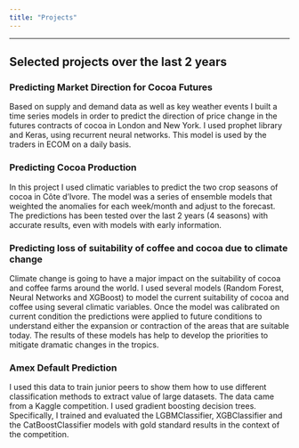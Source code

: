 ```yaml
---
title: "Projects"
---
```


------------------------------------------------------------------------

## Selected projects over the last 2 years

### Predicting Market Direction for Cocoa Futures

Based on supply and demand data as well as key weather events I built a time series models in order to predict the direction of price change in the futures contracts of cocoa in London and New York. I used prophet library and Keras, using recurrent neural networks. This model is used by the traders in ECOM on a daily basis.

### Predicting Cocoa Production

In this project I used climatic variables to predict the two crop seasons of cocoa in Côte d'Ivore. The model was a series of ensemble models that weighted the anomalies for each week/month and adjust to the forecast. The predictions has been tested over the last 2 years (4 seasons) with accurate results, even with models with early information.

### Predicting loss of suitability of coffee and cocoa due to climate change

Climate change is going to have a major impact on the suitability of cocoa and coffee farms around the world. I used several models (Random Forest, Neural Networks and XGBoost) to model the current suitability of cocoa and coffee using several climatic variables. Once the model was calibrated on current condition the predictions were applied to future conditions to understand either the expansion or contraction of the areas that are suitable today. The results of these models has help to develop the priorities to mitigate dramatic changes in the tropics.

### Amex Default Prediction

I used this data to train junior peers to show them how to use different classification methods to extract value of large datasets. The data came from a Kaggle competition. I used gradient boosting decision trees. Specifically, I trained and evaluated the LGBMClassifier, XGBClassifier and the CatBoostClassifier models with gold standard results in the context of the competition.
